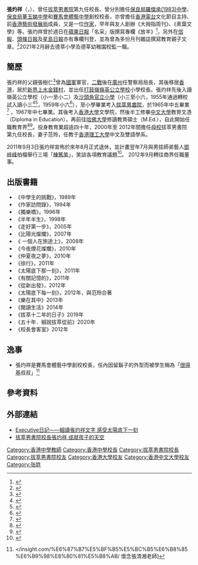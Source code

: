 {{blpsources|time=2018-06-28T01:07:35+00:00}}

{{Infobox officeholder
|name        = 張灼祥<br>Terence Chang Cheuk-cheung
|other_names =
|image       =
|image_size   = 150px
|caption     = 
|birth_date  = {{birth date and age|1947|11|4}}
|birth_place = {{HKG-1910}}[[上水|上水]]
|death_date  = 
|death_cause   = 
|death_place = 
|education   = [[香港大學|香港大學]]、[[香港中文大學|香港中文大學]]、[[哈佛大學|哈佛大學]]
|alma_mater  = 
|occupation  = 教育家、專欄作家
|nationality = {{CNHK}}
| spouse      = [[范玲|范玲]]
|office1 = [[保良局羅傑承(1983)中學|保良局羅傑承(1983)中學]]校長
|term1=1984年-1987年
|successor1=[[謝伯開|謝伯開]]
|office = [[拔萃男書院|拔萃男書院]]校長
|term=2000年—2012年
|predecessor= [[黎澤倫|黎澤倫]]
|successor=[[鄭基恩|鄭基恩]]
}}

'''張灼祥'''（{{lang-en|Terence Chang Cheuk Cheung}}，{{bd|1947年|11月4日}}），曾任[[拔萃男書院|拔萃男書院]]第九任校長、曾分別擔任[[保良局羅傑承(1983)中學|保良局羅傑承(1983)中學]]、[[保良局董玉娣中學|保良局董玉娣中學]]和[[賽馬會體藝中學|賽馬會體藝中學]]創校校長，亦曾擔任[[香港電台|香港電台]]文化節目主持、前[[香港藝術發展局|香港藝術發展局]]成員，又是一位[[作家|作家]]，早年與友人創辦《大拇指周刊》、《素葉文學》等。張灼祥曾於週日在[[蘋果日報|蘋果日報]]「名采」版撰寫專欄《放羊》<ref>{{cite web |language=zh-hk |url=http://hk.apple.nextmedia.com/template/apple_sub/catkeycol.php?showcol=10979734&sec_id=12187389 |title=張灼祥（拔萃男書院校長） |publisher=[|accessdate=2011-10-11}}</ref>，另外在[[信報|信報]]、[[頭條日報|頭條日報]]及[[星島日報|星島日報]]亦有專欄刊登，並為曾為多份月刊雜誌撰寫教育親子文章。<ref>{{Cite web |url=http://kindergarten.sthilarys.edu.hk/?page_id=3446 |title=存档副本 |accessdate=2017-07-27 |archive-date=2017-08-12 |archive-url=https://web.archive.org/web/20170812212856/http://kindergarten.sthilarys.edu.hk/?page_id=3446 |dead-url=no }}</ref>2021年2月辭去德萃小學及德莘幼稚園校監一職。

==簡歷==
張灼祥的父親張樹仁<ref>{{cite web |language=zh-hk |url=http://lyps.edu.hk/?page_id=594 |title=校史－打鼓嶺嶺英公立學校 |publisher=''打鼓嶺嶺英學校'' |accessdate=2016-06-26 |archive-date=2016-05-12 |archive-url=https://web.archive.org/web/20160512110925/http://lyps.edu.hk/?page_id=594 |dead-url=no }}</ref>曾為[[國軍|國軍]]軍官，[[第二次世界大戰|二戰]]後在[[廣州|廣州]]任警察局局長，其後移居[[香港|香港]]，居於[[新界|新界]][[上水|上水]][[金錢_(香港)|金錢村]]，並出任[[打鼓嶺_(北區)|打鼓嶺]][[嶺英公立學校|嶺英公立學校]]小學校長。張灼祥先後入讀嶺英公立學校（小一至小二）及[[沙頭角官立小學|沙頭角官立小學]]（小三至小六，1955年通過轉校試入讀小三<ref>{{cite news |title=沙頭角官校考新生 筆試揭榜明天口試 |url=https://mmis.hkpl.gov.hk/coverpage/-/coverpage/view?_coverpage_WAR_mmisportalportlet_hsf=%E7%95%A2%E6%A5%AD%E5%85%B8%E7%A6%AE&_coverpage_WAR_mmisportalportlet_actual_q=%28%20verbatim_dc.collection%3A%28%22Old%5C%20HK%5C%20Newspapers%22%29%20%29%20AND+%28%20%28%20allTermsMandatory%3A%28true%29%20OR+all_dc.title%3A%28%E7%95%A2%E6%A5%AD%E5%85%B8%E7%A6%AE%29%20OR+all_dc.creator%3A%28%E7%95%A2%E6%A5%AD%E5%85%B8%E7%A6%AE%29%20OR+all_dc.contributor%3A%28%E7%95%A2%E6%A5%AD%E5%85%B8%E7%A6%AE%29%20OR+all_dc.subject%3A%28%E7%95%A2%E6%A5%AD%E5%85%B8%E7%A6%AE%29%20OR+fulltext%3A%28%E7%95%A2%E6%A5%AD%E5%85%B8%E7%A6%AE%29%20OR+all_dc.description%3A%28%E7%95%A2%E6%A5%AD%E5%85%B8%E7%A6%AE%29%20%29%20%29&_coverpage_WAR_mmisportalportlet_sort_field=dc.publicationdate_bsort&p_r_p_-1078056564_c=QF757YsWv5%2FH7zGe%2FKF%2BFBqbZio9oZKV&_coverpage_WAR_mmisportalportlet_o=353&_coverpage_WAR_mmisportalportlet_sort_order=desc&_coverpage_WAR_mmisportalportlet_filter=dc.publicationdate_dt%3A%5B1950-01-01T00%3A00%3A00Z+TO+1959-12-31T15%3A59%3A59Z%5D |page=10 |language= |publisher=華僑日報 | date=1955-07-28 |accessdate=2022-04-19 |quote= }}</ref><ref>{{cite news |title=沙頭角官立校 正式取錄新生 |url=https://mmis.hkpl.gov.hk/coverpage/-/coverpage/view?_coverpage_WAR_mmisportalportlet_hsf=%E7%95%A2%E6%A5%AD%E7%A6%AE&p_r_p_-1078056564_c=QF757YsWv5%2FH7zGe%2FKF%2BFF7QJWcNBMxU&_coverpage_WAR_mmisportalportlet_o=894&_coverpage_WAR_mmisportalportlet_actual_q=%28%20verbatim_dc.collection%3A%28%22Old%5C%20HK%5C%20Newspapers%22%29%20%29%20AND+%28%20%28%20allTermsMandatory%3A%28true%29%20OR+all_dc.title%3A%28%E7%95%A2%E6%A5%AD%E7%A6%AE%29%20OR+all_dc.creator%3A%28%E7%95%A2%E6%A5%AD%E7%A6%AE%29%20OR+all_dc.contributor%3A%28%E7%95%A2%E6%A5%AD%E7%A6%AE%29%20OR+all_dc.subject%3A%28%E7%95%A2%E6%A5%AD%E7%A6%AE%29%20OR+fulltext%3A%28%E7%95%A2%E6%A5%AD%E7%A6%AE%29%20OR+all_dc.description%3A%28%E7%95%A2%E6%A5%AD%E7%A6%AE%29%20%29%20%29&_coverpage_WAR_mmisportalportlet_sort_field=dc.publicationdate_bsort&_coverpage_WAR_mmisportalportlet_sort_order=desc&_coverpage_WAR_mmisportalportlet_filter=dc.publicationdate_dt%3A%5B1950-01-01T00%3A00%3A00Z+TO+1959-12-31T15%3A59%3A59Z%5D |page=14 |language= |publisher=華僑日報 | date=1955-08-03 |accessdate=2022-05-03 |quote= }}</ref>，1959年小六<ref>{{cite news |title=沙頭角官校昨日頒獎禮 |url=https://mmis.hkpl.gov.hk/coverpage/-/coverpage/view?_coverpage_WAR_mmisportalportlet_hsf=%E7%95%A2%E6%A5%AD%E7%A6%AE&_coverpage_WAR_mmisportalportlet_actual_q=%28%20verbatim_dc.collection%3A%28%22Old%5C%20HK%5C%20Newspapers%22%29%20%29%20AND+%28%20%28%20allTermsMandatory%3A%28true%29%20OR+all_dc.title%3A%28%E7%95%A2%E6%A5%AD%E7%A6%AE%29%20OR+all_dc.creator%3A%28%E7%95%A2%E6%A5%AD%E7%A6%AE%29%20OR+all_dc.contributor%3A%28%E7%95%A2%E6%A5%AD%E7%A6%AE%29%20OR+all_dc.subject%3A%28%E7%95%A2%E6%A5%AD%E7%A6%AE%29%20OR+fulltext%3A%28%E7%95%A2%E6%A5%AD%E7%A6%AE%29%20OR+all_dc.description%3A%28%E7%95%A2%E6%A5%AD%E7%A6%AE%29%20%29%20%29&_coverpage_WAR_mmisportalportlet_sort_field=dc.publicationdate_bsort&p_r_p_-1078056564_c=QF757YsWv5%2FH7zGe%2FKF%2BFKK2TrzfFLuZ&_coverpage_WAR_mmisportalportlet_o=6&_coverpage_WAR_mmisportalportlet_sort_order=desc&_coverpage_WAR_mmisportalportlet_filter=dc.publicationdate_dt%3A%5B1950-01-01T00%3A00%3A00Z+TO+1959-12-31T15%3A59%3A59Z%5D |page=14 |language= |publisher=華僑日報 | date=1959-12-18 |accessdate=2022-04-30 |quote= }}</ref>），至小學畢業考入[[拔萃男書院|拔萃男書院]]，於1965年中五畢業<ref>{{cite news | title=英文中學會攷放榜 | url=https://mmis.hkpl.gov.hk/coverpage/-/coverpage/view?p_r_p_-1078056564_c=QF757YsWv5%2BakvA8rFW5EqaIYMvRB5NH&_coverpage_WAR_mmisportalportlet_o=444&_coverpage_WAR_mmisportalportlet_actual_q=%28%20verbatim_dc.collection%3A%28%22Old%5C%20HK%5C%20Newspapers%22%29%20%29%20AND+%28%20%28%20allTermsMandatory%3A%28true%29%20OR+all_dc.title%3A%28%E4%B8%AD%E6%96%87%E4%B8%AD%E5%AD%B8%E6%9C%83%E8%80%83%29%20OR+all_dc.creator%3A%28%E4%B8%AD%E6%96%87%E4%B8%AD%E5%AD%B8%E6%9C%83%E8%80%83%29%20OR+all_dc.contributor%3A%28%E4%B8%AD%E6%96%87%E4%B8%AD%E5%AD%B8%E6%9C%83%E8%80%83%29%20OR+all_dc.subject%3A%28%E4%B8%AD%E6%96%87%E4%B8%AD%E5%AD%B8%E6%9C%83%E8%80%83%29%20OR+fulltext%3A%28%E4%B8%AD%E6%96%87%E4%B8%AD%E5%AD%B8%E6%9C%83%E8%80%83%29%20OR+all_dc.description%3A%28%E4%B8%AD%E6%96%87%E4%B8%AD%E5%AD%B8%E6%9C%83%E8%80%83%29%20%29%20%29&_coverpage_WAR_mmisportalportlet_sort_order=asc&_coverpage_WAR_mmisportalportlet_sort_field=dc.publicationdate_bsort&_coverpage_WAR_mmisportalportlet_log=Y&_coverpage_WAR_mmisportalportlet_filter=dc.publicationdate_dt%3A%5B1960-01-01T00%3A00%3A00Z+TO+1969-12-31T15%3A59%3A59Z%5D | page=20 | publisher=華僑日報 | date=1965-08-04 | accessdate=2021-11-16 | quote= | archive-date=2021-11-16 | archive-url=https://web.archive.org/web/20211116084101/https://mmis.hkpl.gov.hk/coverpage/-/coverpage/view?p_r_p_-1078056564_c=QF757YsWv5%2BakvA8rFW5EqaIYMvRB5NH&_coverpage_WAR_mmisportalportlet_o=444&_coverpage_WAR_mmisportalportlet_actual_q=(%20verbatim_dc.collection:(%22Old%5C%20HK%5C%20Newspapers%22)%20)%20AND+(%20(%20allTermsMandatory:(true)%20OR+all_dc.title:(%E4%B8%AD%E6%96%87%E4%B8%AD%E5%AD%B8%E6%9C%83%E8%80%83)%20OR+all_dc.creator:(%E4%B8%AD%E6%96%87%E4%B8%AD%E5%AD%B8%E6%9C%83%E8%80%83)%20OR+all_dc.contributor:(%E4%B8%AD%E6%96%87%E4%B8%AD%E5%AD%B8%E6%9C%83%E8%80%83)%20OR+all_dc.subject:(%E4%B8%AD%E6%96%87%E4%B8%AD%E5%AD%B8%E6%9C%83%E8%80%83)%20OR+fulltext:(%E4%B8%AD%E6%96%87%E4%B8%AD%E5%AD%B8%E6%9C%83%E8%80%83)%20OR+all_dc.description:(%E4%B8%AD%E6%96%87%E4%B8%AD%E5%AD%B8%E6%9C%83%E8%80%83)%20)%20)&_coverpage_WAR_mmisportalportlet_sort_order=asc&_coverpage_WAR_mmisportalportlet_sort_field=dc.publicationdate_bsort&_coverpage_WAR_mmisportalportlet_log=Y&_coverpage_WAR_mmisportalportlet_filter=dc.publicationdate_dt:%5B1960-01-01T00:00:00Z+TO+1969-12-31T15:59:59Z%5D }}</ref>
，1967年中七畢業。其後考入[[香港大學|香港大學]]文學院，然後半工修畢[[中文大學|中文大學]]教育文憑（Diploma in Education），再前往[[哈佛大學|哈佛大學]]修讀教育碩士（M.Ed.），自此開始任職教育界<ref>{{cite web |language=en |url=http://stepstosociety.dbs1969.info/2011/?page_id=349 |title=About Mr. Terence Chang (張灼祥校長) |publisher=''STEPS TO SOCIETY 2011 @ DBS'' |accessdate=2011-10-11 }}{{dead link|date=2018年2月 |bot=InternetArchiveBot |fix-attempted=yes }}</ref><ref>{{cite web |language=zh-hk |url=http://www.kornhill.com.hk/next/magdetails.php?book=4&issue=1124&page=0312666362 |title=壹週人物Old Boy 張灼祥 |work=[[壹週刊|壹週刊]] |publisher=''kornhill.com.hk'' |accessdate=2011-10-11 |archive-date=2015-06-27 |archive-url=https://web.archive.org/web/20150627100814/http://kornhill.com.hk/next/magdetails.php/?book=4&issue=1124&page=0312666362 |dead-url=yes }}</ref>。投身教育業超逾四十年，2000年至 2012年間擔任[[母校|母校]]拔萃男書院第九任校長，妻子范玲，任教于[[香港理工大學|香港理工大學]]中文及雙語學系。

2011年9月3日張灼祥宣佈於來年8月正式退休，並計畫翌年7月與男拔師弟藝人[[鄧梓峰|鄧梓峰]]拍檔舉行三場「[[棟篤笑|棟篤笑]]」，笑談各項教育議題<ref>{{cite news |language=zh-hk |url=http://www.takungpao.com/edu/top/2011-09-03/936245.html |title=男拔校長退休有搞作 張灼祥籌劃「棟篤笑」 |publisher=[[大公報|大公報]] |date=2011-09-03 |accessdate=2011-10-11 }}{{dead link|date=2018年2月 |bot=InternetArchiveBot |fix-attempted=yes }}</ref>。
2012年9月轉往商界任職董事。

==出版書籍==
* 《中學生的挑戰》，1989年
* 《作家訪問錄》，1994年
* 《獨樂橋》，1996年
* 《半年半生》，1998年
* 《走好第一步》，2005年
* 《比陽光燦爛》，2007年
*《 一個人在旅途上》，2008年
* 《今夜煙花燦爛》，2010年
* 《仲夏夜之夢》，2010年
* 《徐行》，2011年
* 《太陽底下那一刻》，2011年
* 《有關記憶的》，2011年
*《從新出發》，2012年
*《太陽底下每一刻》，2012年，與范玲合著
*《樂在其中》2013年
*《閱讀生活》2014年
*《拔萃十二年的日子》2019年
*《五十年．細說拔萃從前》2020年
*《校長會客室》2012年

==逸事==
*張灼祥是賽馬會體藝中學創校校長，任內因留鬍子的外型而被學生稱為「[[肯德基|很得基]]叔叔」<ref>{{cite web |language=zh-hk |url=http://www.com.cuhk.edu.hk/ubeat_past/000336/36zhang.htm |title=體藝靈魂　張灼祥 |publisher=''cuhk.edu.hk'' |accessdate=2011-10-11 |archive-date=2012-05-01 |archive-url=https://web.archive.org/web/20120501214403/http://www.com.cuhk.edu.hk/ubeat_past/000336/36zhang.htm |dead-url=no }}</insight.com/%E6%87%B7%E5%BF%B5%E5%BC%B5%E6%B8%85%E6%B9%98%E8%80%81%E5%B8%AB/ 懷念張清湘老師]</ref>

==參考資料==
{{reflist}}

==外部連結==
* [http://news.hkheadline.com/dailynews/headline_news_detail_columnist.asp?id=160375&section_name=wtt&kw=0 Executive日記——細讀張灼祥文字 感受太陽底下一刻]
* [https://web.archive.org/web/20111118003249/http://www.jessicahk.com/common_emag/view_content.php?issue_no=124&pub_id=12&top_id=160&art_id=117141 拔萃男書院校長張灼祥 成就孩子的天空]

{{start box}}
{{S-aca}}
{{s-before|－}}
{{s-title|[[香港|香港]][[保良局八三年總理中學|保良局八三年總理中學]]校長|1984年-1987年}}
{{s-after|[[謝伯開|謝伯開]]}}
{{s-before|[[黎澤倫|黎澤倫]]（J. Lai）}}
{{s-title|[[香港|香港]][[拔萃男書院|拔萃男書院]]校長|2000年-2012年}}
{{s-after|[[鄭基恩|鄭基恩]]（R. Cheng）}}
{{拔萃男書院}}

[[Category:香港中學教師|Category:香港中學教師]]
[[Category:香港中學校長|Category:香港中學校長]]
[[Category:拔萃男書院校長|Category:拔萃男書院校長]]
[[Category:拔萃男書院校友|Category:拔萃男書院校友]]
[[Category:香港大學校友|Category:香港大學校友]]
[[Category:香港中文大學校友|Category:香港中文大學校友]]
[[Category:张姓|Category:张姓]]